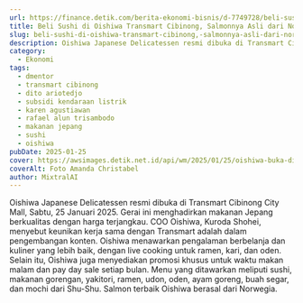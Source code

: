 ```yaml
---
url: https://finance.detik.com/berita-ekonomi-bisnis/d-7749728/beli-sushi-di-oishiwa-transmart-cibinong-salmonnya-asli-dari-norwegia
title: Beli Sushi di Oishiwa Transmart Cibinong, Salmonnya Asli dari Norwegia
slug: beli-sushi-di-oishiwa-transmart-cibinong,-salmonnya-asli-dari-norwegia
description: Oishiwa Japanese Delicatessen resmi dibuka di Transmart Cibinong, menawarkan kuliner Jepang berkualitas dengan harga terjangkau.
category:
  - Ekonomi
tags:
  - dmentor
  - transmart cibinong
  - dito ariotedjo
  - subsidi kendaraan listrik
  - karen agustiawan
  - rafael alun trisambodo
  - makanan jepang
  - sushi
  - oishiwa
pubDate: 2025-01-25
cover: https://awsimages.detik.net.id/api/wm/2025/01/25/oishiwa-buka-di-transmart-cibinong-3_169.jpeg?wid=54&w=650&v=1&t=jpeg
coverAlt: Foto Amanda Christabel
author: MixtralAI
---
```

Oishiwa Japanese Delicatessen resmi dibuka di Transmart Cibinong City Mall, Sabtu, 25 Januari 2025. Gerai ini menghadirkan makanan Jepang berkualitas dengan harga terjangkau. COO Oishiwa, Kuroda Shohei, menyebut keunikan kerja sama dengan Transmart adalah dalam pengembangan konten. Oishiwa menawarkan pengalaman berbelanja dan kuliner yang lebih baik, dengan live cooking untuk ramen, kari, dan oden. Selain itu, Oishiwa juga menyediakan promosi khusus untuk waktu makan malam dan pay day sale setiap bulan. Menu yang ditawarkan meliputi sushi, makanan gorengan, yakitori, ramen, udon, oden, ayam goreng, buah segar, dan mochi dari Shu-Shu. Salmon terbaik Oishiwa berasal dari Norwegia.
